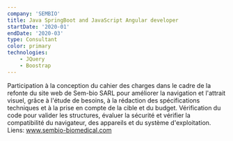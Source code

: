 ```yaml
---
company: 'SEMBIO'
title: Java SpringBoot and JavaScript Angular developer 
startDate: '2020-01'
endDate: '2020-03'
type: Consultant
color: primary
technologies: 
    - JQuery
    - Boostrap
---
```

Participation à la conception du cahier des charges dans le cadre
de la refonte du site web de Sem-bio SARL pour améliorer la
navigation et l'attrait visuel, grâce à l'étude de besoins, à la
rédaction des spécifications techniques et à la prise en compte de
la cible et du budget.
Vérification du code pour valider les structures, évaluer la sécurité
et vérifier la compatibilité du navigateur, des appareils et du
système d'exploitation.
Liens: www.sembio-biomedical.com
